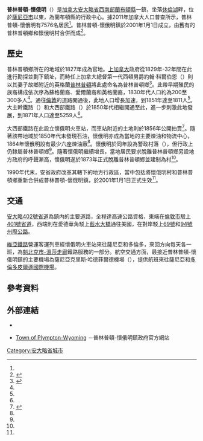{{noteTA
|G1=地名
|1=zh-hans:萨尼亚;zh-hk:沙尼亞;zh-mo:沙尼亞;zh-tw:薩尼亞;
|2=zh-hans:休伦;zh-hk:曉倫;zh-mo:曉倫;zh-tw:休倫;
}}
{{Infobox settlement
|name                   = 普林普頓-懷俄明
|official_name          = 
|other_name             =
|native_name            = {{lang|en|Plympton-Wyoming}}
|nickname               = 
|settlement_type        = 鎮
|motto                  = 
<!-- images and maps  ----------->
|image_skyline          = Wyoming ON.JPG
|image_caption          = 懷俄明村一景
|image_flag             = 
|flag_size              =
|image_seal             = 
|seal_size              =
|image_shield           = 
|shield_size            =
|image_blank_emblem     =
|blank_emblem_type      =
|blank_emblem_size      =
|image_map              = 
|mapsize                = 
|map_caption            = 
|pushpin_map            = Canada Ontario
|pushpin_mapsize        = 200
|pushpin_map_caption    = 普林普頓-懷俄明在[[安大略省|安大略省]]的位置
<!-- Location ------------------>
|subdivision_type       = [[國家|國家]]
|subdivision_name       = {{CAN}}
|subdivision_type1      = [[加拿大行政區劃|省]]
|subdivision_name1      = {{ON}}
|subdivision_type2      = [[安大略省行政區劃|縣]]
|subdivision_name2      = [[蘭布頓縣|蘭布頓縣]]
<!-- Politics ----------------->
|government_footnotes   =
|government_type        =
|leader_title           = 鎮長
|leader_name            = {{lang|en|Lonny Napper}}
|leader_title1          = 鎮政機關
|leader_name1           = 普林普頓-懷俄明鎮議會
|leader_title2          = 
|leader_name2           = 
|leader_title3          = 
|leader_name3           = 
|established_title      = 成立
|established_date       = 2001年
<!-- Area    --------------------->
|area_magnitude         = 
|area_footnotes         = <ref name="census2011" />
|area_total_km2         = 
|area_land_km2          = 318.76
|area_water_km2         =
|area_water_percent     =
<!-- Population   ----------------------->
|population_as_of               = 2011年
|population_footnotes           = <ref name="census2011">{{cite web |url=http://www12.statcan.gc.ca/census-recensement/2011/dp-pd/prof/details/page.cfm?Lang=E&Geo1=CSD&Code1=3538035&Geo2=CD&Code2=3538&Data=Count&SearchText=plympton-wyoming&SearchType=Begins&SearchPR=35&B1=All&Custom=&TABID=1 |title=Plympton-Wyoming, Town Ontario (Census Subdivision) |publisher=Statistics Canada |work=Census profile, Canada 2011 Census |date=2014-01-08 |accessdate=2014-03-26 |archive-date=2016-03-04 |archive-url=https://web.archive.org/web/20160304205645/http://www12.statcan.gc.ca/census-recensement/2011/dp-pd/prof/details/page.cfm?Lang=E&Geo1=CSD&Code1=3538035&Geo2=CD&Code2=3538&Data=Count&SearchText=plympton-wyoming&SearchType=Begins&SearchPR=35&B1=All&Custom=&TABID=1 |dead-url=no }}</ref>
|population_note                =
|population_total               = 7576
|population_density_km2         = 23.8
<!-- General information  --------------->
|timezone               = [[北美東部時區|EST]]
|utc_offset             = −5
|timezone_DST           = [[北美東部時區|EDT]]
|utc_offset_DST         = −4
| latd = 43 | latm = 01 | latNS = N
| longd = 82 | longm = 05 | longEW = W
|coordinates_type=type:city(93104)_region:CA-ON
|coordinates_display=inline,title
|elevation_footnotes    =  <!--for references: use <ref> </ref> tags-->
|elevation_m            = 
<!-- Area/postal codes & others -------->
|postal_code_type       = [[加拿大郵區編號|郵區編號前綴]]
|postal_code            = N0N 1T0
|area_code              = 519、226
|website                = [http://plympton-wyoming.com/ plympton-wyoming.com]
|footnotes              = 
}}
'''普林普頓-懷俄明'''（{{lang-en|Plympton-Wyoming}}）是[[加拿大|加拿大]][[安大略省|安大略省]][[南安大略|西南部]][[蘭布頓縣|蘭布頓縣]]一鎮，坐落[[休倫湖|休倫湖]]畔，位於[[薩尼亞市|薩尼亞市]]以東，為蘭布頓縣的行政中心。據2011年加拿大人口普查所示，普林普頓-懷俄明有7576名居民<ref name="census2011"/>。普林普頓-懷俄明鎮於2001年1月1日成立，由舊有的普林普頓鄉和懷俄明村合併而成<ref name="hist">{{cite web |url=http://plympton-wyoming.com/our-community/article/about-plympton-Wyoming |title=About Plympton-Wyoming |publisher=普林普頓-懷俄明鎮政府 |accessdate=2014-03-26 |deadurl=yes |archiveurl=https://web.archive.org/web/20140326163837/http://plympton-wyoming.com/our-community/article/about-plympton-Wyoming |archivedate=2014-03-26 }}</ref>。

==歷史==
普林普頓鄉所在的地域於1827年成為官地。[[上加拿大|上加拿大]]政府從1829年-32年間在此進行勘探並劃下鎮址，而時任上加拿大總督第一代西頓男爵約翰·科爾伯恩（{{lang|en|John Colborne, 1st Baron Seaton}}）則以其妻子故鄉附近的英格蘭[[普林普頓|普林普頓]]將此處命名為普林普頓鄉<ref name="plympton">{{cite web |url=http://plympton-wyoming.com/userfiles/file/PLYMPTON%20TOWNSHIP%20Revised.pdf |title=Canada West's Last Frontier – A History of Lambton (Plympton excerpt) |author=Jean Turnbull Elford |accessdate=2014-03-26 |deadurl=yes |archiveurl=https://web.archive.org/web/20140326164020/http://plympton-wyoming.com/userfiles/file/PLYMPTON%20TOWNSHIP%20Revised.pdf |archivedate=2014-03-26 }}</ref>。此帶早期殖民的族裔構成依次序為蘇格蘭裔、愛爾蘭裔和英格蘭裔，1830年代人口約為200至300多人<ref name="plympton"/>。通往[[倫敦_(加拿大)|倫敦]]的道路開通後，此地人口增長加速，到1851年達至1811人<ref name="plympton"/>。大主幹鐵路（{{lang|en|Grand Trunk Railway}}）和大西部鐵路（{{lang|en|Great Western Railway}}）於1850年代相繼開通至此，進一步刺激此地發展，到1871年人口達至5259人<ref name="plympton"/>。

大西部鐵路在此設立懷俄明火車站，而車站附近的土地則於1856年公開拍賣<ref name="wyoming">{{cite web |url=http://plympton-wyoming.com/userfiles/file/Wyoming%20History_1.pdf |title=Canada West's Last Frontier – A History of Lambton (Wyoming excerpt) |author=Jean Turnbull Elford |accessdate=2014-03-26 |deadurl=yes |archiveurl=https://web.archive.org/web/20140326164023/http://plympton-wyoming.com/userfiles/file/Wyoming%20History_1.pdf |archivedate=2014-03-26 }}</ref>。隨著該帶地域於1850年代末發現石油，懷俄明亦成為當地的主要煉油和物流中心，1864年懷俄明設有最少六座煉油廠<ref name="wyoming"/>。懷俄明於同年設為警政村落（{{lang|en|police village}}），但行政上仍隸屬普林普頓鄉<ref name="wyoming"/>。隨著懷俄明繼續增長，當地居民要求脫離普林普頓鄉另設地方政府的呼聲漸高，懷俄明遂於1873年正式脫離普林普頓鄉並建制為村<ref name="wyoming"/>。

1990年代末，安省政府改革其轄下的地方行政區，當中包括將懷俄明村和普林普頓鄉重新合併成普林普頓-懷俄明鎮，於2001年1月1日正式生效<ref name="hist"/>。

==交通==
[[安大略402號省道|安大略402號省道]]為鎮内的主要道路，全程達高速公路資格，東端在[[倫敦_(加拿大)|倫敦市]]駁上[[安大略401號省道|401號省道]]，西端則在愛德華角駁上[[藍水大橋|藍水大橋]]通往美國，在對岸駁上[[69號州際公路|69號]]和[[94號州際公路|94號州際公路]]。

[[維亞鐵路|維亞鐵路]]營運客運列車經懷俄明火車站來往薩尼亞和多倫多，來回方向每天各一班，為[[魁北克市-溫莎走廊|魁北克市-溫莎走廊]]鐵路服務的一部分。航空交通方面，最接近普林普頓-懷俄明鎮的主要機場為薩尼亞克里斯·哈德菲爾德機場（{{lang|en|Sarnia Chris Hadfield Airport}}），提供航班來往薩尼亞和[[多倫多皮爾遜國際機場|多倫多皮爾遜國際機場]]。

==參考資料==
{{reflist}}

==外部連結==
*{{Commons-inline|Category:Plympton–Wyoming|普林普頓-懷俄明}}
*{{en}}[http://plympton-wyoming.com/ Town of Plympton-Wyoming] {{Wayback|url=http://plympton-wyoming.com/ |date=20170113162345 }}－普林普頓-懷俄明鎮政府官方網站

[[Category:安大略省城市|Category:安大略省城市]]